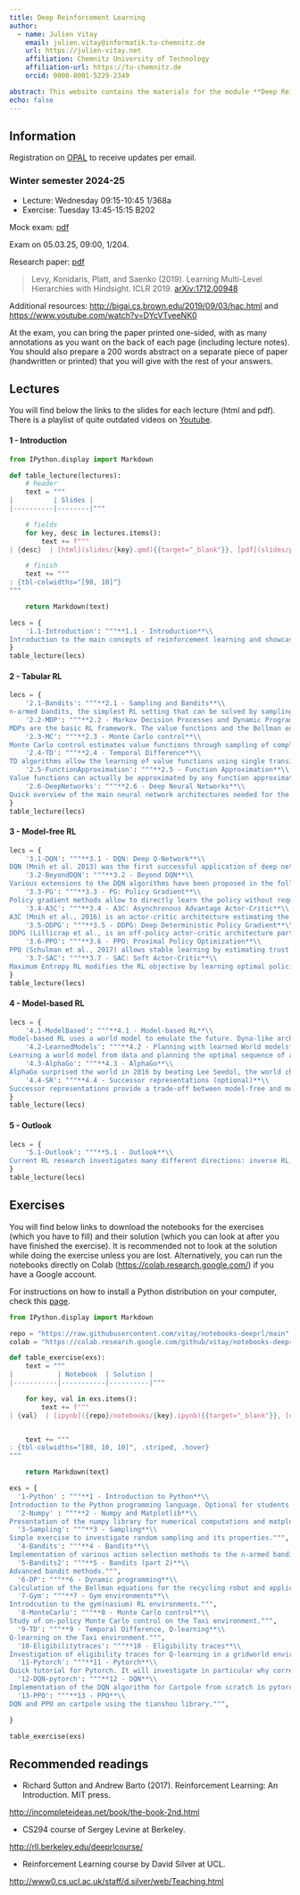 ```yaml
---
title: Deep Reinforcement Learning
author: 
  - name: Julien Vitay 
    email: julien.vitay@informatik.tu-chemnitz.de
    url: https://julien-vitay.net
    affiliation: Chemnitz University of Technology
    affiliation-url: https://tu-chemnitz.de
    orcid: 0000-0001-5229-2349

abstract: This website contains the materials for the module **Deep Reinforcement Learning** (573140). 
echo: false
---
```


## Information

Registration on [OPAL](https://bildungsportal.sachsen.de/opal/auth/RepositoryEntry/21637267457) to receive updates per email.


:::callout-note
### Winter semester 2024-25

* Lecture: Wednesday 09:15-10:45 1/368a
* Exercise: Tuesday 13:45-15:15 B202

Mock exam: [pdf](https://www.tu-chemnitz.de/informatik/KI/edu/deeprl/HER2017.pdf)

Exam on 05.03.25, 09:00, 1/204. 

Research paper:  [pdf](https://arxiv.org/pdf/1712.00948)

> Levy, Konidaris, Platt, and Saenko (2019). Learning Multi-Level Hierarchies with Hindsight. ICLR 2019. [arXiv:1712.00948](https://arxiv.org/abs/1712.00948)

Additional resources: [http://bigai.cs.brown.edu/2019/09/03/hac.html](http://bigai.cs.brown.edu/2019/09/03/hac.html) and [https://www.youtube.com/watch?v=DYcVTveeNK0](https://www.youtube.com/watch?v=DYcVTveeNK0)


At the exam, you can bring the paper printed one-sided, with as many annotations as you want on the back of each page (including lecture notes). You should also prepare a 200 words abstract on a separate piece of paper (handwritten or printed) that you will give with the rest of your answers.

:::

## Lectures

You will find below the links to the slides for each lecture (html and pdf). There is a playlist of quite outdated videos on [Youtube](https://youtube.com/playlist?list=PLIEjdhhAF7UJwegwyWUcDrUNJTQfxMcUw).

#### 1 - Introduction


```python
from IPython.display import Markdown

def table_lecture(lectures):
    # header
    text = """
|          | Slides |
|----------|--------|"""

    # fields
    for key, desc in lectures.items():
        text += f"""
| {desc}  | [html](slides/{key}.qmd){{target="_blank"}}, [pdf](slides/pdf/{key}.pdf){{target="_blank"}} |"""

    # finish
    text += """
: {tbl-colwidths="[90, 10]"}
"""

    return Markdown(text)
```

```python
lecs = {
    '1.1-Introduction': """**1.1 - Introduction**\\
Introduction to the main concepts of reinforcement learning and showcasing of the current applications.""",
}
table_lecture(lecs)
```


#### 2 - Tabular RL

```python
lecs = {
    '2.1-Bandits': """**2.1 - Sampling and Bandits**\\
n-armed bandits, the simplest RL setting that can be solved by sampling.""",
    '2.2-MDP': """**2.2 - Markov Decision Processes and Dynamic Programming**\\
MDPs are the basic RL framework. The value functions and the Bellman equations fully characterize a MDP. Dynamic programming is a model-based method allowing to iteratively solve the Bellman equations.""",
    '2.3-MC': """**2.3 - Monte Carlo control**\\
Monte Carlo control estimates value functions through sampling of complete episodes and infers the optimal policy using action selection, either on- or off-policy.""",
    '2.4-TD': """**2.4 - Temporal Difference**\\
TD algorithms allow the learning of value functions using single transitions. Q-learning is the famous off-policy variant.""",
    '2.5-FunctionApproximation': """**2.5 - Function Approximation**\\
Value functions can actually be approximated by any function approximator, allowing to apply RL to continuous state of action spaces.""",
    '2.6-DeepNetworks': """**2.6 - Deep Neural Networks**\\
Quick overview of the main neural network architectures needed for the rest of the course.""",
}
table_lecture(lecs)
```


#### 3 - Model-free RL


```python
lecs = {
    '3.1-DQN': """**3.1 - DQN: Deep Q-Network**\\
DQN (Mnih et al. 2013) was the first successful application of deep networks to the RL problem. It has been applied to Atari video games and started the interest for deep RL methods.""",
    '3.2-BeyondDQN': """**3.2 - Beyond DQN**\\
Various extensions to the DQN algorithms have been proposed in the following years: distributional learning, parameter noise, distributed learning or recurrent architectures.""",
    '3.3-PG': """**3.3 - PG: Policy Gradient**\\
Policy gradient methods allow to directly learn the policy without requiring action selection over value functions.""",
    '3.4-A3C': """**3.4 - A3C: Asynchronous Advantage Actor-Critic**\\
A3C (Mnih et al., 2016) is an actor-critic architecture estimating the policy gradient from multiple parallel workers.""",
    '3.5-DDPG': """**3.5 - DDPG: Deep Deterministic Policy Gradient**\\
DDPG (Lillicrap et al., is an off-policy actor-critic architecture particularly suited for continuous control problems such as robotics.""",
    '3.6-PPO': """**3.6 - PPO: Proximal Policy Optimization**\\
PPO (Schulman et al., 2017) allows stable learning by estimating trust regions for the policy updates.""",
    '3.7-SAC': """**3.7 - SAC: Soft Actor-Critic**\\
Maximum Entropy RL modifies the RL objective by learning optimal policies that also explore the environment as much as possible.. SAC (Haarnoja et al., 2018) is an off-policy actor-critic architecture for soft RL.""",
}
table_lecture(lecs)
```




#### 4 - Model-based RL


```python
lecs = {
    '4.1-ModelBased': """**4.1 - Model-based RL**\\
Model-based RL uses a world model to emulate the future. Dyna-like architectures use  these rollouts to augment MF algorithms. """,
    '4.2-LearnedModels': """**4.2 - Planning with learned World models**\\
Learning a world model from data and planning the optimal sequence of actions using model-predictive control is much easier than learning the optimal policy directly. Modern model-based algorithms (World models, PlaNet, Dreamer) make use of this property to reduce the sample complexity.""",
    '4.3-AlphaGo': """**4.3 - AlphaGo**\\
AlphaGo surprised the world in 2016 by beating Lee Seedol, the world champion of Go. It combines model-free learning through policy gradient and self-play with model-based planning using MCTS (Monte Carlo Tree Search).""",
    '4.4-SR': """**4.4 - Successor representations (optional)**\\
Successor representations provide a trade-off between model-free and model-based learning.""",
}
table_lecture(lecs)
```



#### 5 - Outlook


```python
lecs = {
    '5.1-Outlook': """**5.1 - Outlook**\\
Current RL research investigates many different directions: inverse RL, intrinsic motivation, hierarchical RL, meta RL, offline RL, multi-agent RL (MARL), etc.""",
}
table_lecture(lecs)
```

## Exercises

You will find below links to download the notebooks for the exercises (which you have to fill) and their solution (which you can look at after you have finished the exercise). It is recommended not to look at the solution while doing the exercise unless you are lost.  Alternatively, you can run the notebooks directly on Colab (<https://colab.research.google.com/>) if you have a Google account. 

For instructions on how to install a Python distribution on your computer, check this [page](webpage/Installation.qmd).


```python
from IPython.display import Markdown

repo = "https://raw.githubusercontent.com/vitay/notebooks-deeprl/main"
colab = "https://colab.research.google.com/github/vitay/notebooks-deeprl/blob/main"

def table_exercise(exs):
    text = """
|           | Notebook  | Solution |
|-----------|-----------|----------|"""

    for key, val in exs.items():
        text += f"""
| {val}  | [ipynb]({repo}/notebooks/{key}.ipynb){{target="_blank"}}, [colab]({colab}/notebooks/{key}.ipynb){{target="_blank"}}   | [ipynb]({repo}/solutions/{key}.ipynb){{target="_blank"}}, [colab]({colab}/solutions/{key}.ipynb){{target="_blank"}} |"""


    text += """
: {tbl-colwidths="[80, 10, 10]", .striped, .hover}
"""

    return Markdown(text)
```

```python
exs = {
  '1-Python' : """**1 - Introduction to Python**\\
Introduction to the Python programming language. Optional for students already knowing Python.""",
  '2-Numpy' : """**2 - Numpy and Matplotlib**\\
Presentation of the numpy library for numerical computations and matplotlib for visualization. Also optional for students already familiar.""",
  '3-Sampling': """**3 - Sampling**\\
Simple exercise to investigate random sampling and its properties.""",
  '4-Bandits': """**4 - Bandits**\\
Implementation of various action selection methods to the n-armed bandit.""",
  '5-Bandits2': """**5 - Bandits (part 2)**\\
Advanced bandit methods.""",
  '6-DP': """**6 - Dynamic programming**\\
Calculation of the Bellman equations for the recycling robot and application of policy iteration and value iteration.""",
  '7-Gym': """**7 - Gym environments**\\
Introdcution to the gym(nasium) RL environments.""",
  '8-MonteCarlo': """**8 - Monte Carlo control**\\
Study of on-policy Monte Carlo control on the Taxi environment.""",
  '9-TD': """**9 - Temporal Difference, Q-learning**\\
Q-learning on the Taxi environment.""",
  '10-Eligibilitytraces': """**10 - Eligibility traces**\\
Investigation of eligibility traces for Q-learning in a gridworld environment.""",
  '11-Pytorch': """**11 - Pytorch**\\
Quick tutorial for Pytorch. It will investigate in particular why correlated inputs are bad for neural networks. The previous version using keras is available here: Notebook: [ipynb](https://raw.githubusercontent.com/vitay/notebooks-deeprl/main/notebooks/11-Keras.ipynb), [colab](https://colab.research.google.com/github/vitay/notebooks-deeprl/blob/main/notebooks/11-Keras.ipynb), Solution: [ipynb](https://raw.githubusercontent.com/vitay/notebooks-deeprl/main/solutions/11-Keras.ipynb), [colab](https://colab.research.google.com/github/vitay/notebooks-deeprl/blob/main/solutions/11-Keras.ipynb).""",
  '12-DQN-pytorch': """**12 - DQN**\\
Implementation of the DQN algorithm for Cartpole from scratch in pytorch. The previous version using keras is available here: Notebook: [ipynb](https://raw.githubusercontent.com/vitay/notebooks-deeprl/main/notebooks/12-DQN-keras.ipynb), [colab](https://colab.research.google.com/github/vitay/notebooks-deeprl/blob/main/notebooks/12-DQN-keras.ipynb), Solution: [ipynb](https://raw.githubusercontent.com/vitay/notebooks-deeprl/main/solutions/12-DQN-keras.ipynb), [colab](https://colab.research.google.com/github/vitay/notebooks-deeprl/blob/main/solutions/12-DQN-keras.ipynb).""",
  '13-PPO': """**13 - PPO**\\
DQN and PPO on cartpole using the tianshou library.""",

}

table_exercise(exs)
```

## Recommended readings

* Richard Sutton and Andrew Barto (2017). Reinforcement Learning: An Introduction. MIT press. 

<http://incompleteideas.net/book/the-book-2nd.html>

* CS294 course of Sergey Levine at Berkeley. 

<http://rll.berkeley.edu/deeprlcourse/>

* Reinforcement Learning course by David Silver at UCL.

<http://www0.cs.ucl.ac.uk/staff/d.silver/web/Teaching.html>
